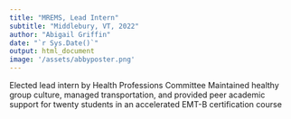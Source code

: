 ```yaml
---
title: "MREMS, Lead Intern"
subtitle: "Middlebury, VT, 2022"
author: "Abigail Griffin"
date: "`r Sys.Date()`"
output: html_document
image: '/assets/abbyposter.png'
---
```

Elected lead intern by Health Professions Committee
Maintained healthy group culture, managed transportation, and provided peer academic support for twenty students in an accelerated EMT-B certification course
